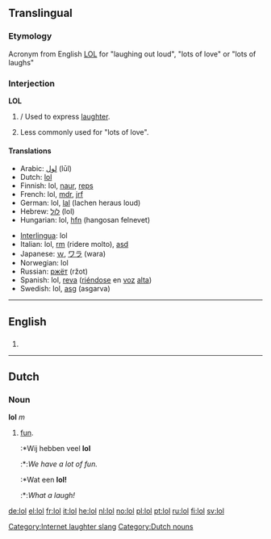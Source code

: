 {{see|LOL}}

==Translingual==

===Etymology===
Acronym from English [[LOL]] for "laughing out loud", "lots of love" or "lots of laughs"

===Interjection===
'''LOL'''

# {{internet}}/{{txt}} Used to express [[laughter]].
# Less commonly used for "lots of love".

====Translations====
{{top}}
*Arabic: [[لول]] (lūl)
*Dutch: [[#Dutch|lol]]
*Finnish: lol, [[naur]], [[reps]]
*French: lol, [[mdr]], [[jrf]]
*German: lol, [[lal]] (lachen heraus loud)
*Hebrew: [[לול]] (lol)
*Hungarian: lol, [[hfn]] (hangosan felnevet)
{{mid}}
*[[Interlingua]]: lol
*Italian: lol, [[rm]] (ridere molto), [[asd]]
*Japanese: [[ｗ]], [[ワラ]] (wara)
*Norwegian: lol
*Russian: [[ржёт]] (ržot)
*Spanish: lol, [[reva]] ([[riéndose]] en [[voz]] [[alto#Spanish|alta]])
*Swedish: lol, [[asg]] (asgarva)
{{bottom}}

[[Category:Internet laughter slang]]

----

==English==

==={{abbreviation}}===
# {{alternative spelling of|[[LOL]]}}

----

==Dutch==
===Noun===
'''lol''' ''m''

#[[fun]].
#:*Wij hebben veel '''lol'''
#:*:''We have a lot of fun.''
#:*Wat een '''lol!'''
#:*:''What a laugh!''

[[Category:Dutch nouns]]

[[de:lol]]
[[el:lol]]
[[fr:lol]]
[[it:lol]]
[[he:lol]]
[[nl:lol]]
[[no:lol]]
[[pl:lol]]
[[pt:lol]]
[[ru:lol]]
[[fi:lol]]
[[sv:lol]]